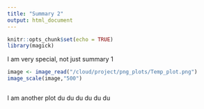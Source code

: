 ```yaml
---
title: "Summary 2"
output: html_document
---
```


```r
knitr::opts_chunk$set(echo = TRUE)
library(magick)
```
I am very special, not just summary 1
```r
image <- image_read("/cloud/project/png_plots/Temp_plot.png")
image_scale(image,"500")
```

```r
```
I am another plot du du du du du du
